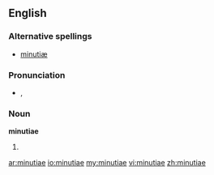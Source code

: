 ==English==
{{wikipedia}}
===Alternative spellings===
* [[minutiæ]]

===Pronunciation===
* {{a|UK}} {{IPA|/maɪˈɲuː.ʃiː.aɪ/}}, {{SAMPA|/maI"Ju:.Si.aI/}}

===Noun===
'''minutiae''' {{p}}

# {{plural of|[[minutia#English|minutia]]}}

[[ar:minutiae]]
[[io:minutiae]]
[[my:minutiae]]
[[vi:minutiae]]
[[zh:minutiae]]